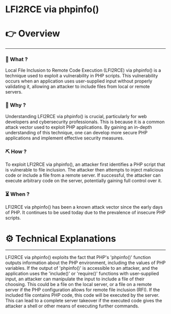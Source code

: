 # LFI2RCE via phpinfo()


# 👉 Overview

---

### 👀 What ?

Local File Inclusion to Remote Code Execution (LFI2RCE) via phpinfo() is a technique used to exploit a vulnerability in PHP scripts. This vulnerability occurs when an application uses user-supplied input without properly validating it, allowing an attacker to include files from local or remote servers.


### 🧐 Why ?

Understanding LFI2RCE via phpinfo() is crucial, particularly for web developers and cybersecurity professionals. This is because it is a common attack vector used to exploit PHP applications. By gaining an in-depth understanding of this technique, one can develop more secure PHP applications and implement effective security measures.


### ⛏️ How ?

To exploit LFI2RCE via phpinfo(), an attacker first identifies a PHP script that is vulnerable to file inclusion. The attacker then attempts to inject malicious code or include a file from a remote server. If successful, the attacker can execute arbitrary code on the server, potentially gaining full control over it.


### ⏳ When ?

LFI2RCE via phpinfo() has been a known attack vector since the early days of PHP. It continues to be used today due to the prevalence of insecure PHP scripts.


# ⚙️ Technical Explanations

---

LFI2RCE via phpinfo() exploits the fact that PHP's 'phpinfo()' function outputs information about the PHP environment, including the values of PHP variables. If the output of 'phpinfo()' is accessible to an attacker, and the application uses the 'include()' or 'require()' functions with user-supplied input, an attacker can manipulate the input to include a file of their choosing. This could be a file on the local server, or a file on a remote server if the PHP configuration allows for remote file inclusion (RFI). If the included file contains PHP code, this code will be executed by the server. This can lead to a complete server takeover if the executed code gives the attacker a shell or other means of executing further commands.
